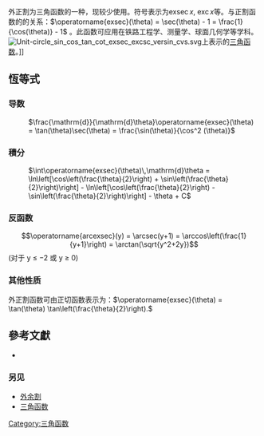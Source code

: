 
外正割为三角函数的一种，现较少使用。符号表示为<math>\operatorname{exsec} x</math>, <math>\operatorname{exc} x</math>等。与正割函数的的关系：<math>\operatorname{exsec}(\theta) = \sec(\theta) - 1 = \frac{1}{\cos(\theta)} - 1</math> 。此函数可应用在铁路工程学、测量学、球面几何学等学科。[[Image:Unit-circle_sin_cos_tan_cot_exsec_excsc_versin_cvs.svg|thumb]]上表示的[[三角函数|三角函数]]。]]
== 恆等式 ==
=== 导数 ===
: <math>\frac{\mathrm{d}}{\mathrm{d}\theta}\operatorname{exsec}(\theta) = \tan(\theta)\sec(\theta) = \frac{\sin(\theta)}{\cos^2 (\theta)}</math>

=== 積分 ===
: <math>\int\operatorname{exsec}(\theta)\,\mathrm{d}\theta = \ln\left[\cos\left(\frac{\theta}{2}\right) + \sin\left(\frac{\theta}{2}\right)\right] - \ln\left[\cos\left(\frac{\theta}{2}\right) - \sin\left(\frac{\theta}{2}\right)\right] - \theta + C</math>
===反函数===
:<math>\operatorname{arcexsec}(y) = \arcsec(y+1) = \arccos\left(\frac{1}{y+1}\right) = \arctan(\sqrt{y^2+2y})</math>(对于 y ≤ −2 或 y ≥ 0)
===其他性质===
外正割函数可由正切函数表示为：<math>\operatorname{exsec}(\theta) = \tan(\theta) \tan\left(\frac{\theta}{2}\right).</math>
== 參考文獻 ==
{{Reflist|2}}
* {{MathWorld |urlname = Exsecant |title = Exsecant}}
===另见===
*[[外余割|外余割]]
*[[三角函数|三角函数]]

[[Category:三角函数|Category:三角函数]]